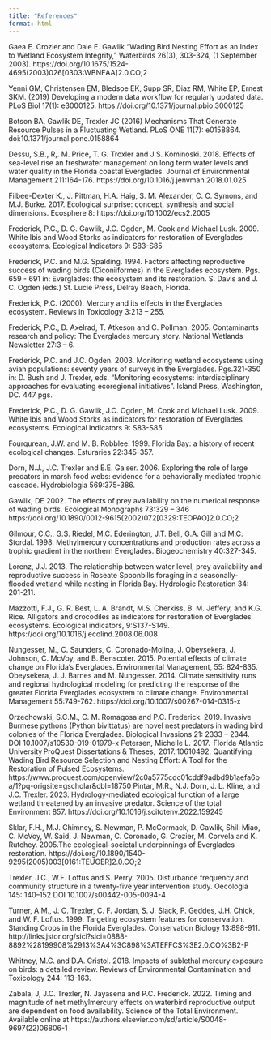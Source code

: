 ```yaml
---
title: "References"
format: html
---
```

Gaea E. Crozier and Dale E. Gawlik "Wading Bird Nesting Effort as an Index to Wetland Ecosystem Integrity," Waterbirds 26(3), 303-324, (1 September 2003). https://doi.org/10.1675/1524-4695(2003)026[0303:WBNEAA]2.0.CO;2 

Yenni GM, Christensen EM, Bledsoe EK, Supp SR, Diaz RM, White EP, Ernest SKM. (2019) Developing a modern data workflow for regularly updated data. PLoS Biol 17(1): e3000125. https://doi.org/10.1371/journal.pbio.3000125 

Botson BA, Gawlik DE, Trexler JC (2016) Mechanisms That Generate Resource Pulses in a Fluctuating Wetland. PLoS ONE 11(7): e0158864.
doi:10.1371/journal.pone.0158864
 
Dessu, S.B., R,. M. Price, T. G. Troxler and J.S. Kominoski.  2018.  Effects of sea-level rise an freshwater management on long term water levels and water quality in the Florida coastal Everglades. Journal of Environmental Management 211:164-176.  https://doi.org/10.1016/j.jenvman.2018.01.025
 
Filbee-Dexter K., J. Pittman, H.A. Haig, S. M. Alexander, C. C. Symons, and M.J. Burke. 2017.  Ecological surprise: concept, synthesis and social dimensions.  Ecosphere 8: https://doi.org/10.1002/ecs2.2005
 
Frederick, P.C., D. G. Gawlik, J.C. Ogden, M. Cook and Michael Lusk. 2009.  White Ibis and Wood Storks as indicators for restoration of Everglades ecosystems.  Ecological Indicators 9: S83-S85
 
Frederick, P.C. and M.G. Spalding. 1994.  Factors affecting reproductive success of wading birds (Ciconiiformes) in the Everglades ecosystem. Pgs. 659 - 691 in: Everglades: the ecosystem and its restoration.  S. Davis and J. C. Ogden (eds.)  St. Lucie Press, Delray Beach, Florida.
 
Frederick, P.C. (2000).  Mercury and its effects in the Everglades ecosystem.  Reviews in Toxicology 3:213 – 255. 
 
Frederick, P.C., D. Axelrad, T. Atkeson and C. Pollman.  2005.  Contaminants research and policy: The Everglades mercury story.  National Wetlands Newsletter 27:3 – 6.
 
Frederick, P.C. and J.C. Ogden. 2003. Monitoring wetland ecosystems using avian populations: seventy years of surveys in the Everglades. Pgs.321-350 in: D. Bush and J. Trexler, eds. "Monitoring ecosystems: interdisciplinary approaches for evaluating ecoregional initiatives".  Island Press, Washington, DC.  447 pgs.

Frederick, P.C., D. G. Gawlik, J.C. Ogden, M. Cook and Michael Lusk. 2009.  White Ibis and Wood Storks as indicators for restoration of Everglades ecosystems.  Ecological Indicators 9: S83-S85
 
Fourqurean, J.W. and M. B. Robblee. 1999.  Florida Bay: a history of recent ecological changes.  Esturaries 22:345-357.
 
Dorn, N.J., J.C. Trexler and E.E. Gaiser. 2006.  Exploring the role of large predators in marsh food webs: evidence for a behaviorally mediated trophic cascade.  Hydrobiologia 569:375-386.
 
Gawlik, DE 2002.  The effects of prey availability on the numerical response of wading birds.  Ecological Monographs 73:329 – 346 https://doi.org/10.1890/0012-9615(2002)072[0329:TEOPAO]2.0.CO;2
 
Gilmour, C.C., G.S. Riedel, M.C. Ederington, J.T. Bell, G.A. Gill and M.C. Stordal. 1998. Methylmercury concentrations and production rates across a trophic gradient in the northern Everglades. Biogeochemistry 40:327-345.
 
Lorenz, J.J. 2013.  The relationship between water level, prey availability and reproductive success in Roseate Spoonbills foraging in a seasonally-flooded wetland while nesting in Florida Bay. Hydrologic Restoration 34: 201-211.
 
Mazzotti, F.J., G. R. Best, L. A. Brandt, M.S. Cherkiss, B. M. Jeffery, and K.G. Rice.  Alligators and crocodiles as indicators for restoration of Everglades ecosystems.  Ecological indicators, 9:S137-S149. https://doi.org/10.1016/j.ecolind.2008.06.008

Nungesser, M., C. Saunders, C. Coronado-Molina, J. Obeysekera, J.  Johnson, C. McVoy, and B. Benscoter. 2015. Potential effects of climate change on Florida’s Everglades. Environmental Management, 55: 824-835.
Obeysekera, J. J. Barnes and M. Nungesser. 2014.  Climate sensitivity runs and regional hydrological modeling for predicting the response of the greater Florida Everglades ecosystem to climate change. Environmental Management 55:749-762. https://doi.org/10.1007/s00267-014-0315-x
 
Orzechowski, S.C.M., C. M. Romagosa and P.C. Frederick. 2019.  Invasive Burmese pythons (Python bivittatus) are novel nest predators in wading bird colonies of the Florida Everglades.   Biological Invasions 21: 2333 – 2344. DOI 10.1007/s10530-019-01979-x
Petersen, Michelle L.  2017.  Florida Atlantic University ProQuest Dissertations & Theses,  2017. 10610492. Quantifying Wading Bird Resource Selection and Nesting Effort: A Tool for the Restoration of Pulsed Ecosystems.  https://www.proquest.com/openview/2c0a5775cdc01cddf9adbd9b1aefa6ba/1?pq-origsite=gscholar&cbl=18750 
Pintar, M.R., N.J. Dorn, J. L. Kline, and J.C. Trexler.  2023.  Hydrology-mediated ecological function of a large wetland threatened by an invasive predator.  Science of the total Environment 857. https://doi.org/10.1016/j.scitotenv.2022.159245
 
Sklar, F.H., M.J. Chimney, S. Newman, P. McCormack, D. Gawlik, Shili Miao, C. McVoy, W. Said, J. Newman, C. Coronado, G. Crozier, M. Corvela and K. Rutchey. 2005.The ecological-societal underpinnings of Everglades restoration.   https://doi.org/10.1890/1540-9295(2005)003[0161:TEUOER]2.0.CO;2
 
Trexler, J.C., W.F. Loftus and S. Perry. 2005. Disturbance frequency and community structure in a twenty-five year intervention study.  Oecologia 145: 140–152  DOI 10.1007/s00442-005-0094-4
 
Turner, A.M., J. C. Trexler, C. F. Jordan, S. J. Slack, P. Geddes, J.H. Chick, and W. F. Loftus. 1999. Targeting ecosystem features for conservation.  Standing Crops in the Florida Everglades.  Conservation Biology 13:898-911. http://links.jstor.org/sici?sici=0888-8892%28199908%2913%3A4%3C898%3ATEFFCS%3E2.0.CO%3B2-P
 
Whitney, M.C. and D.A. Cristol. 2018.  Impacts of sublethal mercury exposure on birds: a detailed review.  Reviews of Environmental Contamination and Toxicology 244: 113-163.
 
Zabala, J, J.C. Trexler, N. Jayasena and P.C. Frederick. 2022.  Timing and magnitude of net methylmercury effects on waterbird reproductive output are dependent on food availability.  Science of the Total Environment. Available online at https://authors.elsevier.com/sd/article/S0048-9697(22)06806-1